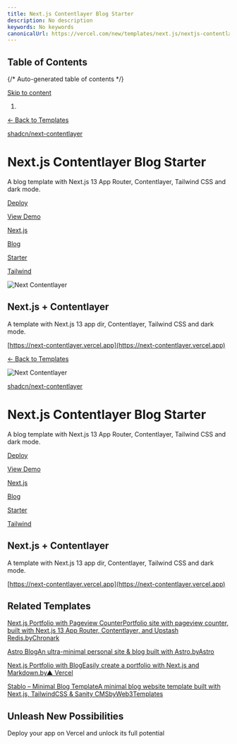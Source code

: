 ```yaml
---
title: Next.js Contentlayer Blog Starter
description: No description
keywords: No keywords
canonicalUrl: https://vercel.com/new/templates/next.js/nextjs-contentlayer
---
```


## Table of Contents

{/* Auto-generated table of contents */}

[Skip to content](#geist-skip-)

1. [](/home)

[← Back to Templates](/new/templates)

[shadcn/next-contentlayer](https://github.com/shadcn/next-contentlayer)

# Next.js Contentlayer Blog Starter

A blog template with Next.js 13 App Router, Contentlayer, Tailwind CSS and dark mode.

[Deploy](/new/clone?demo-deion=A%20blog%20template%20with%20Next.js%2013%20App%20Router%2C%20Contentlayer%2C%20Tailwind%20CSS%20and%20dark%20mode.&demo-image=%2F%2Fimages.ctfassets.net%2Fe5382hct74si%2F49hwD2hCn4Hs1FtkgH87o2%2F4af5e9d7fd40015bd39cf6bc6d58dbec%2FCleanShot_2023-05-15_at_13.54.49.png&demo-title=Next.js%20Contentlayer%20Blog%20Starter&demo-url=https%3A%2F%2Fnext-contentlayer.vercel.app%2F&from=templates&project-name=Next.js%20Contentlayer%20Blog%20Starter&repository-name=nextjs-contentlayer&repository-url=https%3A%2F%2Fgithub.com%2Fshadcn%2Fnext-contentlayer&skippable-integrations=1)

[View Demo](https://next-contentlayer.vercel.app/)

[Next.js](/templates/next.js)

[Blog](/templates/blog)

[Starter](/templates/starter)

[Tailwind](/templates/tailwind)

![Next Contentlayer](/_next/image?url=https%3A%2F%2Fimages.ctfassets.net%2Fe5382hct74si%2F49hwD2hCn4Hs1FtkgH87o2%2F4af5e9d7fd40015bd39cf6bc6d58dbec%2FCleanShot_2023-05-15_at_13.54.49.png&w=3840&q=75)

## Next.js + Contentlayer

A template with Next.js 13 app dir, Contentlayer, Tailwind CSS and dark mode.

[https://next-contentlayer.vercel.app](https://next-contentlayer.vercel.app)

[← Back to Templates](/new/templates)

![Next Contentlayer](/_next/image?url=https%3A%2F%2Fimages.ctfassets.net%2Fe5382hct74si%2F49hwD2hCn4Hs1FtkgH87o2%2F4af5e9d7fd40015bd39cf6bc6d58dbec%2FCleanShot_2023-05-15_at_13.54.49.png&w=3840&q=75)

[shadcn/next-contentlayer](https://github.com/shadcn/next-contentlayer)

# Next.js Contentlayer Blog Starter

A blog template with Next.js 13 App Router, Contentlayer, Tailwind CSS and dark mode.

[Deploy](/new/clone?demo-deion=A%20blog%20template%20with%20Next.js%2013%20App%20Router%2C%20Contentlayer%2C%20Tailwind%20CSS%20and%20dark%20mode.&demo-image=%2F%2Fimages.ctfassets.net%2Fe5382hct74si%2F49hwD2hCn4Hs1FtkgH87o2%2F4af5e9d7fd40015bd39cf6bc6d58dbec%2FCleanShot_2023-05-15_at_13.54.49.png&demo-title=Next.js%20Contentlayer%20Blog%20Starter&demo-url=https%3A%2F%2Fnext-contentlayer.vercel.app%2F&from=templates&project-name=Next.js%20Contentlayer%20Blog%20Starter&repository-name=nextjs-contentlayer&repository-url=https%3A%2F%2Fgithub.com%2Fshadcn%2Fnext-contentlayer&skippable-integrations=1)

[View Demo](https://next-contentlayer.vercel.app/)

[Next.js](/templates/next.js)

[Blog](/templates/blog)

[Starter](/templates/starter)

[Tailwind](/templates/tailwind)

## Next.js + Contentlayer

A template with Next.js 13 app dir, Contentlayer, Tailwind CSS and dark mode.

[https://next-contentlayer.vercel.app](https://next-contentlayer.vercel.app)

## Related Templates

[Next.js Portfolio with Pageview CounterPortfolio site with pageview counter, built with Next.js 13 App Router, Contentlayer, and Upstash Redis.byChronark](/new/templates/next.js/nextjs-portfolio-pageview-counter)

[Astro BlogAn ultra-minimal personal site & blog built with Astro.byAstro](/new/templates/astro/astro-blog)

[Next.js Portfolio with BlogEasily create a portfolio with Next.js and Markdown.by▲ Vercel](/new/templates/next.js/nextjs-portfolio)

[Stablo – Minimal Blog TemplateA minimal blog website template built with Next.js, TailwindCSS & Sanity CMSbyWeb3Templates](/new/templates/next.js/stablo-blog)

## Unleash New Possibilities

Deploy your app on Vercel and unlock its full potential